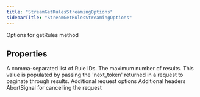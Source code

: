 ```yaml
---
title: "StreamGetRulesStreamingOptions"
sidebarTitle: "StreamGetRulesStreamingOptions"
---
```


Options for getRules method

## Properties

<ParamField name="ids" type="`any`[]">
A comma-separated list of Rule IDs.
</ParamField>





<ParamField name="maxResults" type="`number`">
The maximum number of results.
</ParamField>





<ParamField name="paginationToken" type="`string`">
This value is populated by passing the 'next_token' returned in a request to paginate through results.
</ParamField>





<ParamField name="requestOptions" type="[`RequestOptions`](/xdks/typescript/reference/interfaces/RequestOptions)">
Additional request options
</ParamField>





<ParamField name="headers" type="`Record`\<`string`, `string`\>">
Additional headers
</ParamField>





<ParamField name="signal" type="`AbortSignal`">
AbortSignal for cancelling the request
</ParamField>



